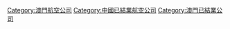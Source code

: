 {{DEFAULTSORT:澳門已結業航空公司}}

[[Category:澳門航空公司|Category:澳門航空公司]]
[[Category:中國已結業航空公司|Category:中國已結業航空公司]]
[[Category:澳門已結業公司|Category:澳門已結業公司]]